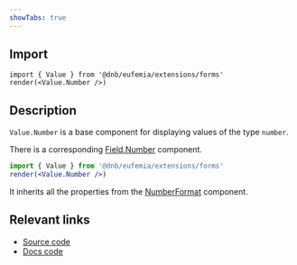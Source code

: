 ```yaml
---
showTabs: true
---
```


## Import

```tsx
import { Value } from '@dnb/eufemia/extensions/forms'
render(<Value.Number />)
```

## Description

`Value.Number` is a base component for displaying values of the type `number`.

There is a corresponding [Field.Number](/uilib/extensions/forms/base-fields/Number) component.

```jsx
import { Value } from '@dnb/eufemia/extensions/forms'
render(<Value.Number />)
```

It inherits all the properties from the [NumberFormat](/uilib/components/number-format/) component.

## Relevant links

- [Source code](https://github.com/dnbexperience/eufemia/tree/main/packages/dnb-eufemia/src/extensions/forms/Value/Number)
- [Docs code](https://github.com/dnbexperience/eufemia/tree/main/packages/dnb-design-system-portal/src/docs/uilib/extensions/forms/Value/Number)
